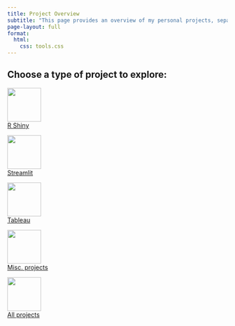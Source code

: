 ```yaml
---
title: Project Overview
subtitle: "This page provides an overview of my personal projects, separated by medium."
page-layout: full
format:
  html: 
    css: tools.css
---
```


## Choose a type of project to explore:


::: {layout-ncol=4 .tool}

<a href="rshiny_apps/index.qmd" role="button" class="btn btn-outline-light">
![](logos/shiny.png){width="77" height="77" fig-alt="Shiny logo."}<br />R Shiny
</a>

<a href="streamlit_apps/index.qmd" role="button" class="btn btn-outline-light">
![](logos/streamlit.png){width="77" height="77" fig-alt="Streamlit logo."}<br />Streamlit
</a>

<a href="tableau_apps/index.qmd" role="button" class="btn btn-outline-light">
![](logos/tableau.png){width="77" height="77" fig-alt="Github logo."}<br />Tableau
</a>

<a href="misc/index.qmd" role="button" class="btn btn-outline-light">
![](logos/misc_apps.png){width="77" height="77" fig-alt="Misc projects logo."}<br />Misc. projects
</a>

<a href="https://github.com/tsu2000" role="button" class="btn btn-outline-light">
![](logos/github.png){width="77" height="77" fig-alt="Github logo."}<br />All projects
</a>

:::
